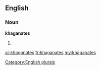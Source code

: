 ==English==

===Noun===
'''khaganates'''

# {{plural of|[[khaganate]]}}

[[Category:English plurals]]

[[ar:khaganates]]
[[fr:khaganates]]
[[my:khaganates]]